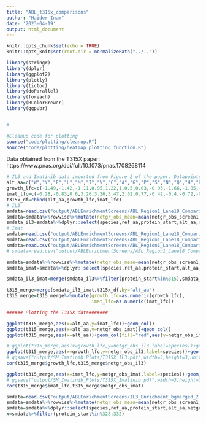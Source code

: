 ```yaml
---
title: "ABL_t315x_comparisons"
author: "Haider Inam"
date: '2023-04-19'
output: html_document
---
```


```r
knitr::opts_chunk$set(echo = TRUE)
knitr::opts_knit$set(root.dir = normalizePath("../.."))

library(stringr)
library(dplyr)
library(ggplot2)
library(plotly)
library(tictoc)
library(doParallel)
library(foreach)
library(RColorBrewer)
library(ggpubr)


# 

```

```r
#Cleanup code for plotting
source("code/plotting/cleanup.R")
source("code/plotting/heatmap_plotting_function.R")
```

Data obtained from the T315X paper:
https://www.pnas.org/doi/full/10.1073/pnas.1708268114
```r
# IL3 and Imatinib data imported from Figure 2 of the paper. Datapoints extracted using ImageJ
alt_aa=c("W","Y","F","L","M","I","V","C","A","G","P","S","N","Q","H","R","K","D","E")
growth_lfc=c(-1.49,-1.42,-1.11,0.95,1.22,1,0.5,0.03,-0.93,-1.66,-1.85,-1.31,-1.74,-0.29,-1.53,-1.65,-1.48,-1.77,0.76)
imat_lfc=c(-0.28,-0.83,0.6,3.26,3.26,3.47,2.62,0.77,-0.42,-0.4,-0.72,-0.68,-0.6,1.83,-0.76,-0.53,-0.64,-0.66,3.04)
t315x_df=cbind(alt_aa,growth_lfc,imat_lfc)
# IL3
smdata=read.csv("output/ABLEnrichmentScreens/ABL_Region1_Lane18_Comparisons/cross-replicate/baf3_IL3_rep1vsrep2_ft/screen_comparison_baf3_IL3_low_rep1vsrep2_ft.csv",header = T)
smdata=smdata%>%rowwise%>%mutate(netgr_obs_mean=mean(netgr_obs_screen1,netgr_obs_screen2))
smdata_il3=smdata%>%dplyr::select(species,ref_aa,protein_start,alt_aa,netgr_obs_il3=netgr_obs_mean)
# Imat
smdata=read.csv("output/ABLEnrichmentScreens/ABL_Region1_Lane18_Comparisons/cross-replicate/baf3_Imat_low_rep1vsrep2_ft/screen_comparison_baf3_Imat_low_rep1vsrep2_ft.csv",header = T)
smdata=read.csv("output/ABLEnrichmentScreens/ABL_Region1_Lane18_Comparisons/cross-replicate/baf3_Imat_medium_rep1vsrep2_ft/screen_comparison_baf3_Imat_medium_rep1vsrep2_ft.csv",header = T)
smdata=read.csv("output/ABLEnrichmentScreens/ABL_Region1_Lane18_Comparisons/cross-replicate/baf3_Imat_high_rep1vsrep2_ft/screen_comparison_baf3_Imat_high_rep1vsrep2_ft.csv",header = T)
# smdata=read.csv("output/ABLEnrichmentScreens/ABL_Region1_Lane18_Comparisons/cross-replicate/k562_imat_medium_rep1vsrep2/screen_comparison_k562_imat_medium_rep1vsrep2.csv",header = T)

smdata=smdata%>%rowwise%>%mutate(netgr_obs_mean=mean(netgr_obs_screen1,netgr_obs_screen2))
smdata_imat=smdata%>%dplyr::select(species,ref_aa,protein_start,alt_aa,netgr_obs_imat=netgr_obs_mean)

smdata_il3_imat=merge(smdata_il3%>%filter(protein_start%in%315),smdata_imat%>%filter(protein_start%in%315),by=c("ref_aa","protein_start","alt_aa","species"))

t315_merge=merge(smdata_il3_imat,t315x_df,by="alt_aa")
t315_merge=t315_merge%>%mutate(growth_lfc=as.numeric(growth_lfc),
                               imat_lfc=as.numeric(imat_lfc))

###### Plotting the T315X data#######

ggplot(t315_merge,aes(x=alt_aa,y=imat_lfc))+geom_col()
ggplot(t315_merge,aes(x=alt_aa,y=netgr_obs_imat))+geom_col()
ggplot(t315_merge,aes(x=alt_aa))+geom_col(fill="red",aes(y=netgr_obs_imat))+geom_col(fill="blue",aes(y=imat_lfc))

# ggplot(t315_merge,aes(x=growth_lfc,y=netgr_obs_il3,label=species))+geom_text()
ggplot(t315_merge,aes(x=growth_lfc,y=netgr_obs_il3,label=species))+geom_text(size=2.5)+scale_x_continuous("T315X Dataset IL3 LFC")+scale_y_continuous(bquote('Net Growth Rate '(Hours^-1)))+stat_cor(method="pearson")+ggtitle("IL3-Independence Fitness")+cleanup
# ggsave("output/SM_Imatinib_Plots/T315X_IL3.pdf",width=3,height=3,units="in",useDingbats=F)
cor(t315_merge$growth_lfc,t315_merge$netgr_obs_il3)

ggplot(t315_merge,aes(x=imat_lfc,y=netgr_obs_imat,label=species))+geom_text(size=2.5)+scale_x_continuous("T315X Dataset Imatinib LFC")+scale_y_continuous(bquote('Net Growth Rate '(Hours^-1)))+stat_cor(method="pearson")+ggtitle("Imatinib Fitness")+cleanup
# ggsave("output/SM_Imatinib_Plots/T315X_Imatinib.pdf",width=3,height=3,units="in",useDingbats=F)
cor(t315_merge$imat_lfc,t315_merge$netgr_obs_imat)

```

```r
smdata=read.csv("output/ABLEnrichmentScreens/IL3_Enrichment_bgmerged_2.20.23.csv",header = T)
smdata=smdata%>%rowwise%>%mutate(netgr_obs_mean=mean(netgr_obs_screen1,netgr_obs_screen2))
smdata=smdata%>%dplyr::select(species,ref_aa,protein_start,alt_aa,netgr_obs_mean)
x=smdata%>%filter(protein_start%in%328:332)
```




